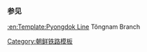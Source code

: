 {{鐵道路線
| 模板名稱 = 德南線
| 名稱 = [[德南線]]
| 代表色 = blue
| 背景顏色 = #ffffff
| 車站列表 = [[南德川站|南德川]] - [[德南站 (朝鲜)|德南]]
}}<noinclude>
===参见===
[[:en:Template:Pyongdok Line]] Tŏngnam Branch
[[Category:朝鲜铁路模板]]
</noinclude>
